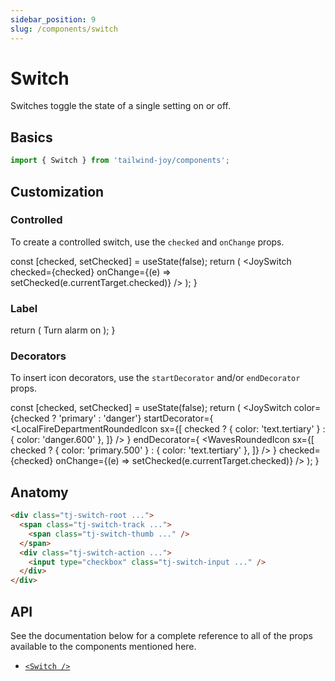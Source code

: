 ```yaml
---
sidebar_position: 9
slug: /components/switch
---
```



# Switch

<AvailableFrom version="0.3.0" />

Switches toggle the state of a single setting on or off.

## Basics

```jsx
import { Switch } from 'tailwind-joy/components';
```

## Customization

### Controlled

To create a controlled switch, use the `checked` and `onChange` props.

  const [checked, setChecked] = useState(false);
  return (
    <DisplayStand>
      <CssVarsProvider modeStorageKey="theme">
        <JoySwitch
          checked={checked}
          onChange={(e) => setChecked(e.currentTarget.checked)}
        />
      </CssVarsProvider>
    </DisplayStand>
  );
}

<SwitchControlled />

### Label

  return (
    <DisplayStand>
      <CssVarsProvider modeStorageKey="theme">
        <label className="text-joy-neutral-700 dark:text-joy-neutral-300 flex items-center text-[1rem] leading-normal">
          Turn alarm on
          <span className="ms-[clamp(4px,var(--Typography-gap,0.375em),0.75rem)] inline-flex">
            <JoySwitch className="!ml-2" />
          </span>
        </label>
      </CssVarsProvider>
    </DisplayStand>
  );
}

<SwitchLabel />

### Decorators

To insert icon decorators, use the `startDecorator` and/or `endDecorator` props.

  const [checked, setChecked] = useState(false);
  return (
    <DisplayStand>
      <CssVarsProvider modeStorageKey="theme">
        <JoySwitch
          color={checked ? 'primary' : 'danger'}
          startDecorator={
            <LocalFireDepartmentRoundedIcon
              sx={[
                checked ? { color: 'text.tertiary' } : { color: 'danger.600' },
              ]}
            />
          }
          endDecorator={
            <WavesRoundedIcon
              sx={[
                checked ? { color: 'primary.500' } : { color: 'text.tertiary' },
              ]}
            />
          }
          checked={checked}
          onChange={(e) => setChecked(e.currentTarget.checked)}
        />
      </CssVarsProvider>
    </DisplayStand>
  );
}

<SwitchDecorators />

## Anatomy

```html
<div class="tj-switch-root ...">
  <span class="tj-switch-track ...">
    <span class="tj-switch-thumb ..." />
  </span>
  <div class="tj-switch-action ...">
    <input type="checkbox" class="tj-switch-input ..." />
  </div>
</div>
```

## API

See the documentation below for a complete reference to all of the props available to the components mentioned here.

- [`<Switch />`](../apis/switch)
